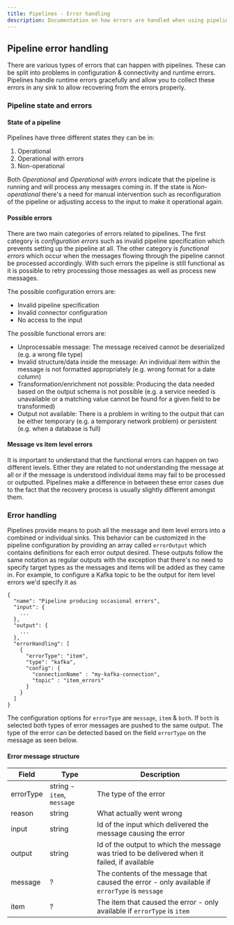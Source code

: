 ```yaml
---
title: Pipelines - Error handling
description: Documentation on how errors are handled when using pipelines
---
```


## Pipeline error handling
There are various types of errors that can happen with pipelines. These can be split into problems in configuration & connectivity and runtime errors. Pipelines handle runtime errors gracefully and allow you to collect these errors in any sink to allow recovering from the errors properly.

### Pipeline state and errors
#### State of a pipeline
Pipelines have three different states they can be in:
1. Operational
2. Operational with errors
3. Non-operational

Both _Operational_ and _Operational with errors_ indicate that the pipeline is running and will process any messages coming in. If the state is _Non-operational_ there's a need for manual intervention such as reconfiguration of the pipeline or adjusting access to the input to make it operational again.

#### Possible errors
There are two main categories of errors related to pipelines. The first category is _configuration errors_ such as invalid pipeline specification which prevents setting up the pipeline at all. The other category is _functional errors_ which occur when the messages flowing through the pipeline cannot be processed accordingly. With such errors the pipeline is still functional as it is possible to retry processing those messages as well as process new messages.

The possible configuration errors are:
- Invalid pipeline specification
- Invalid connector configuration
- No access to the input

The possible functional errors are:
- Unprocessable message: The message received cannot be deserialized (e.g. a wrong file type)
- Invalid structure/data inside the message: An individual item within the message is not formatted appropriately (e.g. wrong format for a date column)
- Transformation/enrichment not possible: Producing the data needed based on the output schema is not possible (e.g. a service needed is unavailable or a matching value cannot be found for a given field to be transformed)
- Output not available: There is a problem in writing to the output that can be either temporary (e.g. a temporary network problem) or persistent (e.g. when a database is full)

#### Message vs item level errors
It is important to understand that the functional errors can happen on two different levels. Either they are related to not understanding the message at all or if the message is understood individual items may fail to be processed or outputted. Pipelines make a difference in between these error cases due to the fact that the recovery process is usually slightly different amongst them.

### Error handling
Pipelines provide means to push all the message and item level errors into a combined or individual sinks. This behavior can be customized in the pipeline configuration by providing an array called `errorOutput` which contains definitions for each error output desired. These outputs follow the same notation as regular outputs with the exception that there's no need to specify target types as the messages and items will be added as they came in. For example, to configure a Kafka topic to be the output for item level errors we'd specify it as

```json5
{
  "name": "Pipeline producing occasional errors",
  "input": {
    ...
  },
  "output": {
    ...
  },
  "errorHandling": [
    {
      "errorType": "item",
      "type": "kafka",
      "config": {
        "connectionName" : "my-kafka-connection",
        "topic" : "item_errors"
      }
    }
  ]
}
```

The configuration options for `errorType` are `message`, `item` & `both`. If `both` is selected both types of error messages are pushed to the same output. The type of the error can be detected based on the field `errorType` on the message as seen below.

#### Error message structure
| Field     | Type                       | Description                                                                                    |
|-----------|----------------------------|------------------------------------------------------------------------------------------------|
| errorType | string - `item`, `message` | The type of the error                                                                          |
| reason    | string                     | What actually went wrong                                                                       |
| input     | string                     | Id of the input which delivered the message causing the error                                  |
| output    | string                     | Id of the output to which the message was tried to be delivered when it failed, if available   |
| message   | ?                          | The contents of the message that caused the error - only available if `errorType` is `message` |
| item      | ?                          | The item that caused the error - only available if `errorType` is `item`                       |
